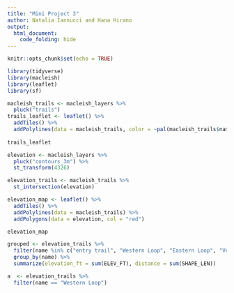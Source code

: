 ```yaml
---
title: "Mini Project 3"
author: Natalia Iannucci and Hana Hirano
output: 
  html_document:
    code_folding: hide
---
```


```r
knitr::opts_chunk$set(echo = TRUE)
```


```r
library(tidyverse)
library(macleish)
library(leaflet)
library(sf)

macleish_trails <- macleish_layers %>%
  pluck("trails")
trails_leaflet <- leaflet() %>%
  addTiles() %>%
  addPolylines(data = macleish_trails, color = ~pal(macleish_trails$name)) 
  
trails_leaflet
```

```r
elevation <- macleish_layers %>%
  pluck("contours_3m") %>%
  st_transform(4326)
```

```r
elevation_trails <- macleish_trails %>%
  st_intersection(elevation) 
```

```r
elevation_map <- leaflet() %>%
  addTiles() %>%
  addPolylines(data = macleish_trails) %>%
  addPolygons(data = elevation, col = "red")

elevation_map
```

```r
grouped <- elevation_trails %>%
  filter(name %in% c("entry trail", "Western Loop", "Eastern Loop", "Vernal Pool Loop", "Porcupine Trail", "Easy Out")) %>%
  group_by(name) %>%
  summarize(elevation_ft = sum(ELEV_FT), distance = sum(SHAPE_LEN))
```

```r
a  <- elevation_trails %>%
  filter(name == "Western Loop")
```

